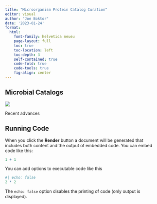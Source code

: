```yaml
---
title: "Microorganism Protein Catalog Curation"
editor: visual
author: "Joe Boktor"
date: '2023-01-24'
format: 
  html:
    font-family: helvetica neueu
    page-layout: full
    toc: true
    toc-location: left
    toc-depth: 3
    self-contained: true
    code-fold: true
    code-tools: true
    fig-align: center
---
```


## Microbial Catalogs

![](https://media.springernature.com/full/springer-static/image/art%253A10.1038%252Fs41587-020-0603-3/MediaObjects/41587_2020_603_Fig1_HTML.png?as=webp)

Recent advances

## Running Code

When you click the **Render** button a document will be generated that includes both content and the output of embedded code. You can embed code like this:

```r
1 + 1
```

You can add options to executable code like this

```r
#| echo: false
2 * 2
```

The `echo: false` option disables the printing of code (only output is displayed).
